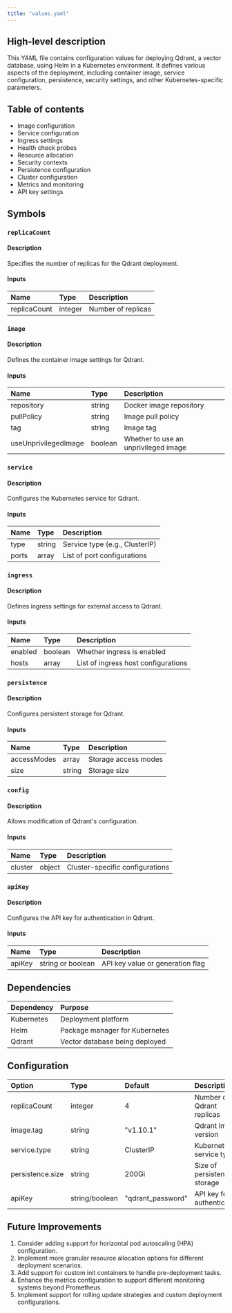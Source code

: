 ```yaml
---
title: "values.yaml"
---
```


## High-level description
This YAML file contains configuration values for deploying Qdrant, a vector database, using Helm in a Kubernetes environment. It defines various aspects of the deployment, including container image, service configuration, persistence, security settings, and other Kubernetes-specific parameters.

## Table of contents
- Image configuration
- Service configuration
- Ingress settings
- Health check probes
- Resource allocation
- Security contexts
- Persistence configuration
- Cluster configuration
- Metrics and monitoring
- API key settings

## Symbols

### `replicaCount`
#### Description
Specifies the number of replicas for the Qdrant deployment.

#### Inputs
| Name | Type | Description |
|:-----|:-----|:------------|
| replicaCount | integer | Number of replicas |

### `image`
#### Description
Defines the container image settings for Qdrant.

#### Inputs
| Name | Type | Description |
|:-----|:-----|:------------|
| repository | string | Docker image repository |
| pullPolicy | string | Image pull policy |
| tag | string | Image tag |
| useUnprivilegedImage | boolean | Whether to use an unprivileged image |

### `service`
#### Description
Configures the Kubernetes service for Qdrant.

#### Inputs
| Name | Type | Description |
|:-----|:-----|:------------|
| type | string | Service type (e.g., ClusterIP) |
| ports | array | List of port configurations |

### `ingress`
#### Description
Defines ingress settings for external access to Qdrant.

#### Inputs
| Name | Type | Description |
|:-----|:-----|:------------|
| enabled | boolean | Whether ingress is enabled |
| hosts | array | List of ingress host configurations |

### `persistence`
#### Description
Configures persistent storage for Qdrant.

#### Inputs
| Name | Type | Description |
|:-----|:-----|:------------|
| accessModes | array | Storage access modes |
| size | string | Storage size |

### `config`
#### Description
Allows modification of Qdrant's configuration.

#### Inputs
| Name | Type | Description |
|:-----|:-----|:------------|
| cluster | object | Cluster-specific configurations |

### `apiKey`
#### Description
Configures the API key for authentication in Qdrant.

#### Inputs
| Name | Type | Description |
|:-----|:-----|:------------|
| apiKey | string or boolean | API key value or generation flag |

## Dependencies
| Dependency | Purpose |
|:-----------|:--------|
| Kubernetes | Deployment platform |
| Helm | Package manager for Kubernetes |
| Qdrant | Vector database being deployed |

## Configuration
| Option | Type | Default | Description |
|:-------|:-----|:--------|:------------|
| replicaCount | integer | 4 | Number of Qdrant replicas |
| image.tag | string | "v1.10.1" | Qdrant image version |
| service.type | string | ClusterIP | Kubernetes service type |
| persistence.size | string | 200Gi | Size of persistent storage |
| apiKey | string/boolean | "qdrant_password" | API key for authentication |

## Future Improvements
1. Consider adding support for horizontal pod autoscaling (HPA) configuration.
2. Implement more granular resource allocation options for different deployment scenarios.
3. Add support for custom init containers to handle pre-deployment tasks.
4. Enhance the metrics configuration to support different monitoring systems beyond Prometheus.
5. Implement support for rolling update strategies and custom deployment configurations.